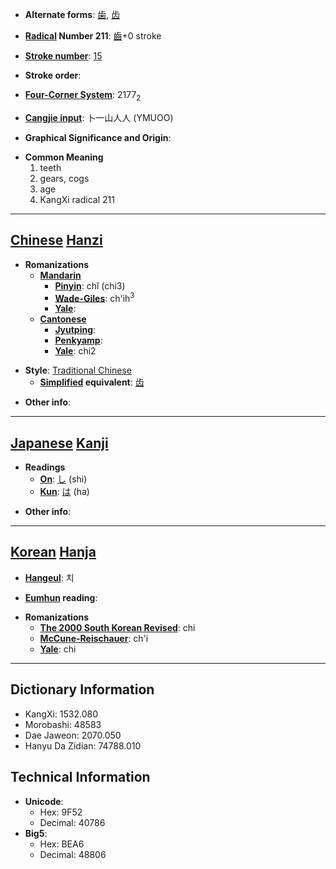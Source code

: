 * '''Alternate forms''': [[歯]], [[齿]]

* '''[[Wiktionary:Chinese radical index| Radical]] Number 211''': [[Wiktionary:Chinese radical index 齒|齒]]+0 stroke

* '''[[Wiktionary:Chinese total strokes index|Stroke number]]''': [[Wiktionary:Chinese total strokes index 15|15]]

* '''Stroke order''': 

* '''[[Wiktionary:Chinese four corner index|Four-Corner System]]''': 2177<sub>2</sub>

* '''[[Wiktionary:Chinese Cangjie index|Cangjie input]]''': 卜一山人人 (YMUOO)

* '''Graphical Significance and Origin''': 

* '''Common Meaning'''
*#teeth
*# gears, cogs
*# age
*# KangXi radical 211


----

== [[Chinese]] [[Hanzi]] ==

* '''Romanizations'''
** '''[[Mandarin]]'''
*** '''[[Pinyin]]''': chǐ (chi3)
*** '''[[Wade-Giles]]''': ch'ih<sup>3</sup>
*** '''[[Yale]]''': 
** '''[[Cantonese]]'''
*** '''[[Jyutping]]''':
*** '''[[Penkyamp]]''': 
*** '''[[Yale]]''': chi2

* '''Style''': [[Traditional Chinese]] 
** '''[[Simplified Chinese|Simplified]] equivalent''': [[齿]]

* '''Other info''': 

----

== [[Japanese]] [[Kanji]] ==

* '''Readings'''
** '''[[On]]''': [[し]] (shi)
** '''[[Kun]]''': [[は]] (ha)

* '''Other info''':  

----

== [[Korean]] [[Hanja]] ==

* '''[[Hangeul]]''': 치

* '''[[Eumhun]] reading''': 

* '''Romanizations'''
** '''[[The 2000 South Korean Revised Romanization|The 2000 South Korean Revised]]''': chi
** '''[[McCune-Reischauer]]''': ch'i
** '''[[Yale]]''': chi

----

== Dictionary Information ==

* KangXi: 1532.080
* Morobashi: 48583
* Dae Jaweon: 2070.050
* Hanyu Da Zidian: 74788.010

== Technical Information ==

* '''Unicode''':
** Hex: 9F52
** Decimal: 40786
* '''Big5''':
** Hex: BEA6
** Decimal: 48806
